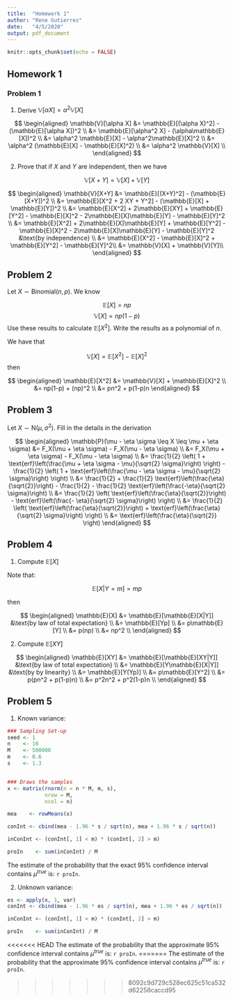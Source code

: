 ```yaml
---
title:  "Homework 1"
author: "Rene Gutierrez"
date:   "4/5/2020"
output: pdf_document
---
```


```r
knitr::opts_chunk$set(echo = FALSE)
```
\newcommand{\erf}{\text{erf}}
\newcommand{\dV}{\mathbb{V}}
\newcommand{\dE}{\mathbb{E}}
\newcommand{\dP}{\mathbb{P}}
\newcommand{\Nd}{\text{N}}
\newcommand{\Bd}{\text{Binomial}}
\newcommand{\sgs}{\sigma^2}


## Homework 1

### Problem 1

1. Derive $\dV[\alpha X] = \alpha^2 \dV[X]$

$$
\begin{aligned}
\dV[\alpha X] 
  &= \dE[(\alpha X)^2] - (\dE[\alpha X])^2 \\
  &= \dE[\alpha^2 X] - (\alpha\dE[X])^2 \\
  &= \alpha^2 \dE[X] - \alpha^2\dE[X]^2 \\
  &= \alpha^2 (\dE[X] - \dE[X]^2) \\
  &= \alpha^2 \dV[X] \\
\end{aligned}
$$

2. Prove that if $X$ and $Y$ are independent, then we have

$$\dV[X+Y] = \dV[X] + \dV[Y]$$

$$
\begin{aligned}
\dV[X+Y] 
  &= \dE[(X+Y)^2] - (\dE[X+Y])^2 \\
  &= \dE[X^2 + 2 XY + Y^2] - (\dE[X] + \dE[Y])^2  \\
  &= \dE[X^2] + 2\dE[XY] + \dE[Y^2] - \dE[X]^2 - 2\dE[X]\dE[Y] - \dE[Y]^2  \\
  &= \dE[X^2] + 2\dE[X]\dE[Y] + \dE[Y^2] - \dE[X]^2 - 2\dE[X]\dE[Y] - \dE[Y]^2 &\text{by independence}  \\
  &= \dE[X^2]  - \dE[X]^2 + \dE[Y^2] - \dE[Y]^2\\
  &= \dV[X] + \dV[Y]\\
\end{aligned}
$$

## Problem 2

Let $X \sim \Bd(n, p)$. We know

$$\dE[X] = n p $$
$$ \dV[X] = n p (1-p) $$
Use these results to calculate $\dE[X^2]$. Write the results as a polynomial of $n$.

We have that

$$\dV[X] = \dE[X^2] - \dE[X]^2$$
then

$$
\begin{aligned}
\dE[X^2] 
  &= \dV[X] + \dE[X]^2 \\
  &= np(1-p) + (np)^2 \\
  &= pn^2 + p(1-p)n
\end{aligned}
$$

## Problem 3

Let $X \sim \Nd(\mu, \sgs)$. Fill in the details in the derivation

$$
\begin{aligned}
\dP(\mu - \eta \sigma \leq X \leq \mu + \eta \sigma) 
  &= F_X(\mu + \eta \sigma) - F_X(\mu - \eta \sigma) \\
  &= F_X(\mu + \eta \sigma) - F_X(\mu - \eta \sigma) \\
  &= \frac{1}{2} \left( 1 + \erf\left(\frac{\mu + \eta \sigma - \mu}{\sqrt{2} \sigma}\right) \right) - \frac{1}{2} \left( 1 +  \erf\left(\frac{\mu - \eta \sigma - \mu}{\sqrt{2} \sigma}\right) \right) \\
  &= \frac{1}{2} + \frac{1}{2} \erf\left(\frac{\eta}{\sqrt{2}}\right) - \frac{1}{2} - \frac{1}{2} \erf\left(\frac{-\eta}{\sqrt{2} \sigma}\right) \\
  &= \frac{1}{2} \left( \erf\left(\frac{\eta}{\sqrt{2}}\right) - \erf\left(\frac{- \eta}{\sqrt{2} \sigma}\right) \right) \\
  &= \frac{1}{2} \left( \erf\left(\frac{\eta}{\sqrt{2}}\right) + \erf\left(\frac{\eta}{\sqrt{2} \sigma}\right) \right) \\
  &= \erf \left(\frac{\eta}{\sqrt{2}} \right)
\end{aligned}
$$

## Problem 4

1. Compute $\dE[X]$

Note that:

$$\dE[X | Y=m] = mp $$

then

$$
\begin{aligned}
\dE[X] &= \dE[\dE[X|Y]] &\text{by law of total expectation} \\
  &= \dE[Yp] \\
  &= p\dE[Y] \\
  &= p(np) \\
  &= np^2 \\
\end{aligned}
$$

2. Compute $\dE[XY]$

$$
\begin{aligned}
\dE[XY] &= \dE[\dE[XY|Y]] &\text{by law of total expectation} \\
  &= \dE[Y\dE[X|Y]] &\text{by by linearity} \\
  &= \dE[Y(Yp)] \\
  &= p\dE[Y^2] \\
  &= p(pn^2 + p(1-p)n) \\
  &= p^2n^2 + p^2(1-p)n \\
\end{aligned}
$$

## Problem 5

1. Known variance:

```r
### Sampling Set-up
seed <- 1
n    <- 10
M    <- 500000
m    <- 0.6
s    <- 1.3


### Draws the samples
x <- matrix(rnorm(n = n * M, m, s),
            nrow = M,
            ncol = n)

mea    <- rowMeans(x)

conInt <- cbind(mea - 1.96 * s / sqrt(n), mea + 1.96 * s / sqrt(n))

inConInt <- (conInt[, 1] < m) * (conInt[, 2] > m)

proIn    <- sum(inConInt) / M

```

The estimate of the probability that the exact 95\% confidence interval contains $\mu^{true}$ is: `r proIn`.

2. Unknown variance:

```r
es <- apply(x, 1, var)
conInt <- cbind(mea - 1.96 * es / sqrt(n), mea + 1.96 * es / sqrt(n))

inConInt <- (conInt[, 1] < m) * (conInt[, 2] > m)

proIn    <- sum(inConInt) / M

```

<<<<<<< HEAD
The estimate of the probability that the approximate 95\% confidence interval contains $\mu^{true}$ is: `r proIn`.
=======
The estimate of the probability that the approximate 95\% confidence interval contains $\mu^{true}$ is: `r proIn`.








































    
    
    
    
    
    
    
    
    
    
    
    






















>>>>>>> 8092c9d729c528ec625c51ca532d62258caccd95

